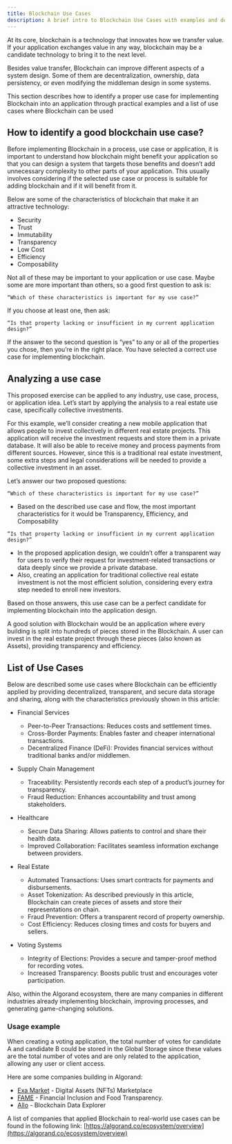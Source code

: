 ```yaml
---
title: Blockchain Use Cases
description: A brief intro to Blockchain Use Cases with examples and descriptions
---
```


At its core, blockchain is a technology that innovates how we transfer value. If your application exchanges value in any way, blockchain may be a candidate technology to bring it to the next level.

Besides value transfer, Blockchain can improve different aspects of a system design. Some of them are decentralization, ownership, data persistency, or even modifying the middleman design in some systems.

This section describes how to identify a proper use case for implementing Blockchain into an application through practical examples and a list of use cases where Blockchain can be used

## How to identify a good blockchain use case?

Before implementing Blockchain in a process, use case or application, it is important to understand how blockchain might benefit your application so that you can design a system that targets those benefits and doesn’t add unnecessary complexity to other parts of your application. This usually involves considering if the selected use case or process is suitable for adding blockchain and if it will benefit from it.

Below are some of the characteristics of blockchain that make it an attractive technology:

- Security
- Trust
- Immutability
- Transparency
- Low Cost
- Efficiency
- Composability

Not all of these may be important to your application or use case. Maybe some are more important than others, so a good first question to ask is:

`“Which of these characteristics is important for my use case?”`

If you choose at least one, then ask:

`“Is that property lacking or insufficient in my current application design?”`

If the answer to the second question is “yes” to any or all of the properties you chose, then you’re in the right place. You have selected a correct use case for implementing blockchain.

## Analyzing a use case

This proposed exercise can be applied to any industry, use case, process, or application idea. Let’s start by applying the analysis to a real estate use case, specifically collective investments.

For this example, we’ll consider creating a new mobile application that allows people to invest collectively in different real estate projects. This application will receive the investment requests and store them in a private database. It will also be able to receive money and process payments from different sources. However, since this is a traditional real estate investment, some extra steps and legal considerations will be needed to provide a collective investment in an asset.

Let’s answer our two proposed questions:

`“Which of these characteristics is important for my use case?”`

- Based on the described use case and flow, the most important characteristics for it would be Transparency, Efficiency, and Composability

`“Is that property lacking or insufficient in my current application design?”`

- In the proposed application design, we couldn’t offer a transparent way for users to verify their request for investment-related transactions or data deeply since we provide a private database.
- Also, creating an application for traditional collective real estate investment is not the most efficient solution, considering every extra step needed to enroll new investors.

Based on those answers, this use case can be a perfect candidate for implementing blockchain into the application design.

A good solution with Blockchain would be an application where every building is split into hundreds of pieces stored in the Blockchain. A user can invest in the real estate project through these pieces (also known as Assets), providing transparency and efficiency.

## List of Use Cases

Below are described some use cases where Blockchain can be efficiently applied by providing decentralized, transparent, and secure data storage and sharing, along with the characteristics previously shown in this article:

- Financial Services

  - Peer-to-Peer Transactions: Reduces costs and settlement times.
  - Cross-Border Payments: Enables faster and cheaper international transactions.
  - Decentralized Finance (DeFi): Provides financial services without traditional banks and/or middlemen.

- Supply Chain Management

  - Traceability: Persistently records each step of a product’s journey for transparency.
  - Fraud Reduction: Enhances accountability and trust among stakeholders.

- Healthcare

  - Secure Data Sharing: Allows patients to control and share their health data.
  - Improved Collaboration: Facilitates seamless information exchange between providers.

- Real Estate

  - Automated Transactions: Uses smart contracts for payments and disbursements.
  - Asset Tokenization: As described previously in this article, Blockchain can create pieces of assets and store their representations on chain.
  - Fraud Prevention: Offers a transparent record of property ownership.
  - Cost Efficiency: Reduces closing times and costs for buyers and sellers.

- Voting Systems
  - Integrity of Elections: Provides a secure and tamper-proof method for recording votes.
  - Increased Transparency: Boosts public trust and encourages voter participation.

Also, within the Algorand ecosystem, there are many companies in different industries already implementing blockchain, improving processes, and generating game-changing solutions.

### Usage example

When creating a voting application, the total number of votes for candidate A and candidate B could be stored in the Global Storage since these values are the total number of votes and are only related to the application, allowing any user or client access.

Here are some companies building in Algorand:

- [Exa Market](https://exa.market/) - Digital Assets (NFTs) Marketplace
- [FAME](https://algofame.org/) - Financial Inclusion and Food Transparency.
- [Allo](https://allo.info/) - Blockchain Data Explorer

A list of companies that applied Blockchain to real-world use cases can be found in the following link: [https://algorand.co/ecosystem/overview](https://algorand.co/ecosystem/overview)
